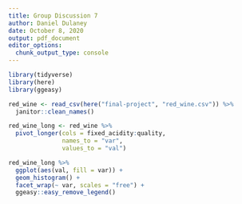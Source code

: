 ```yaml
---
title: Group Discussion 7
author: Daniel Dulaney
date: October 8, 2020
output: pdf_document
editor_options: 
  chunk_output_type: console
---
```


```r
library(tidyverse)
library(here)
library(ggeasy)
```

```r
red_wine <- read_csv(here("final-project", "red_wine.csv")) %>% 
  janitor::clean_names()
```

```r
red_wine_long <- red_wine %>% 
  pivot_longer(cols = fixed_acidity:quality,
               names_to = "var",
               values_to = "val")

red_wine_long %>% 
  ggplot(aes(val, fill = var)) +
  geom_histogram() +
  facet_wrap(~ var, scales = "free") +
  ggeasy::easy_remove_legend()
```




